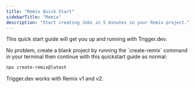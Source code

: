 ```yaml
---
title: "Remix Quick Start"
sidebarTitle: "Remix"
description: "Start creating Jobs in 5 minutes in your Remix project."
---
```


This quick start guide will get you up and running with Trigger.dev.

<Accordion title="Need to create a new Remix project to add Trigger.dev to?">
No problem, create a blank project by running the `create-remix` command in your terminal then continue with this quickstart guide as normal:

```bash
npx create-remix@latest
```

Trigger.dev works with Remix v1 and v2.

</Accordion>
